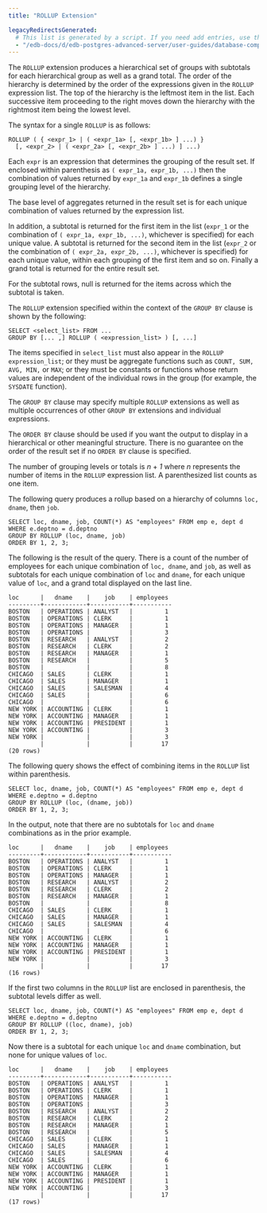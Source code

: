 ```yaml
---
title: "ROLLUP Extension"

legacyRedirectsGenerated:
  # This list is generated by a script. If you need add entries, use the `legacyRedirects` key.
  - "/edb-docs/d/edb-postgres-advanced-server/user-guides/database-compatibility-for-oracle-developers-guide/11/Database_Compatibility_for_Oracle_Developers_Guide.1.025.html"
---
```


<div id="rollup_extension" class="registered_link"></div>

The `ROLLUP` extension produces a hierarchical set of groups with subtotals for each hierarchical group as well as a grand total. The order of the hierarchy is determined by the order of the expressions given in the `ROLLUP` expression list. The top of the hierarchy is the leftmost item in the list. Each successive item proceeding to the right moves down the hierarchy with the rightmost item being the lowest level.

The syntax for a single `ROLLUP` is as follows:

```text
ROLLUP ( { <expr_1> | ( <expr_1a> [, <expr_1b> ] ...) }
  [, <expr_2> | ( <expr_2a> [, <expr_2b> ] ...) ] ...)
```

Each `expr` is an expression that determines the grouping of the result set. If enclosed within parenthesis as `( expr_1a, expr_1b, ...)` then the combination of values returned by `expr_1a` and `expr_1b` defines a single grouping level of the hierarchy.

The base level of aggregates returned in the result set is for each unique combination of values returned by the expression list.

In addition, a subtotal is returned for the first item in the list (`expr_1` or the combination of `( expr_1a, expr_1b, ...)`, whichever is specified) for each unique value. A subtotal is returned for the second item in the list (`expr_2` or the combination of `( expr_2a, expr_2b, ...)`, whichever is specified) for each unique value, within each grouping of the first item and so on. Finally a grand total is returned for the entire result set.

For the subtotal rows, null is returned for the items across which the subtotal is taken.

The `ROLLUP` extension specified within the context of the `GROUP BY` clause is shown by the following:

```text
SELECT <select_list> FROM ...
GROUP BY [... ,] ROLLUP ( <expression_list> ) [, ...]
```

The items specified in `select_list` must also appear in the `ROLLUP expression_list`; or they must be aggregate functions such as `COUNT, SUM, AVG, MIN,` or `MAX`; or they must be constants or functions whose return values are independent of the individual rows in the group (for example, the `SYSDATE` function).

The `GROUP BY` clause may specify multiple `ROLLUP` extensions as well as multiple occurrences of other `GROUP BY` extensions and individual expressions.

The `ORDER BY` clause should be used if you want the output to display in a hierarchical or other meaningful structure. There is no guarantee on the order of the result set if no `ORDER BY` clause is specified.

The number of grouping levels or totals is *n* + *1* where *n* represents the number of items in the `ROLLUP` expression list. A parenthesized list counts as one item.

The following query produces a rollup based on a hierarchy of columns `loc, dname`, then `job`.

```text
SELECT loc, dname, job, COUNT(*) AS "employees" FROM emp e, dept d
WHERE e.deptno = d.deptno
GROUP BY ROLLUP (loc, dname, job)
ORDER BY 1, 2, 3;
```

The following is the result of the query. There is a count of the number of employees for each unique combination of `loc, dname`, and `job`, as well as subtotals for each unique combination of `loc` and `dname`, for each unique value of `loc`, and a grand total displayed on the last line.

```text
loc      |   dname    |    job    | employees
---------+------------+-----------+-----------
BOSTON   | OPERATIONS | ANALYST   |         1
BOSTON   | OPERATIONS | CLERK     |         1
BOSTON   | OPERATIONS | MANAGER   |         1
BOSTON   | OPERATIONS |           |         3
BOSTON   | RESEARCH   | ANALYST   |         2
BOSTON   | RESEARCH   | CLERK     |         2
BOSTON   | RESEARCH   | MANAGER   |         1
BOSTON   | RESEARCH   |           |         5
BOSTON   |            |           |         8
CHICAGO  | SALES      | CLERK     |         1
CHICAGO  | SALES      | MANAGER   |         1
CHICAGO  | SALES      | SALESMAN  |         4
CHICAGO  | SALES      |           |         6
CHICAGO  |            |           |         6
NEW YORK | ACCOUNTING | CLERK     |         1
NEW YORK | ACCOUNTING | MANAGER   |         1
NEW YORK | ACCOUNTING | PRESIDENT |         1
NEW YORK | ACCOUNTING |           |         3
NEW YORK |            |           |         3
         |            |           |        17
(20 rows)
```

The following query shows the effect of combining items in the `ROLLUP` list within parenthesis.

```text
SELECT loc, dname, job, COUNT(*) AS "employees" FROM emp e, dept d
WHERE e.deptno = d.deptno
GROUP BY ROLLUP (loc, (dname, job))
ORDER BY 1, 2, 3;
```

In the output, note that there are no subtotals for `loc` and `dname` combinations as in the prior example.

```text
loc      |   dname    |    job    | employees
---------+------------+-----------+-----------
BOSTON   | OPERATIONS | ANALYST   |         1
BOSTON   | OPERATIONS | CLERK     |         1
BOSTON   | OPERATIONS | MANAGER   |         1
BOSTON   | RESEARCH   | ANALYST   |         2
BOSTON   | RESEARCH   | CLERK     |         2
BOSTON   | RESEARCH   | MANAGER   |         1
BOSTON   |            |           |         8
CHICAGO  | SALES      | CLERK     |         1
CHICAGO  | SALES      | MANAGER   |         1
CHICAGO  | SALES      | SALESMAN  |         4
CHICAGO  |            |           |         6
NEW YORK | ACCOUNTING | CLERK     |         1
NEW YORK | ACCOUNTING | MANAGER   |         1
NEW YORK | ACCOUNTING | PRESIDENT |         1
NEW YORK |            |           |         3
         |            |           |        17
(16 rows)
```

If the first two columns in the `ROLLUP` list are enclosed in parenthesis, the subtotal levels differ as well.

```text
SELECT loc, dname, job, COUNT(*) AS "employees" FROM emp e, dept d
WHERE e.deptno = d.deptno
GROUP BY ROLLUP ((loc, dname), job)
ORDER BY 1, 2, 3;
```

Now there is a subtotal for each unique `loc` and `dname` combination, but none for unique values of `loc`.

```text
loc      |   dname    |    job    | employees
---------+------------+-----------+-----------
BOSTON   | OPERATIONS | ANALYST   |         1
BOSTON   | OPERATIONS | CLERK     |         1
BOSTON   | OPERATIONS | MANAGER   |         1
BOSTON   | OPERATIONS |           |         3
BOSTON   | RESEARCH   | ANALYST   |         2
BOSTON   | RESEARCH   | CLERK     |         2
BOSTON   | RESEARCH   | MANAGER   |         1
BOSTON   | RESEARCH   |           |         5
CHICAGO  | SALES      | CLERK     |         1
CHICAGO  | SALES      | MANAGER   |         1
CHICAGO  | SALES      | SALESMAN  |         4
CHICAGO  | SALES      |           |         6
NEW YORK | ACCOUNTING | CLERK     |         1
NEW YORK | ACCOUNTING | MANAGER   |         1
NEW YORK | ACCOUNTING | PRESIDENT |         1
NEW YORK | ACCOUNTING |           |         3
         |            |           |        17
(17 rows)
```
